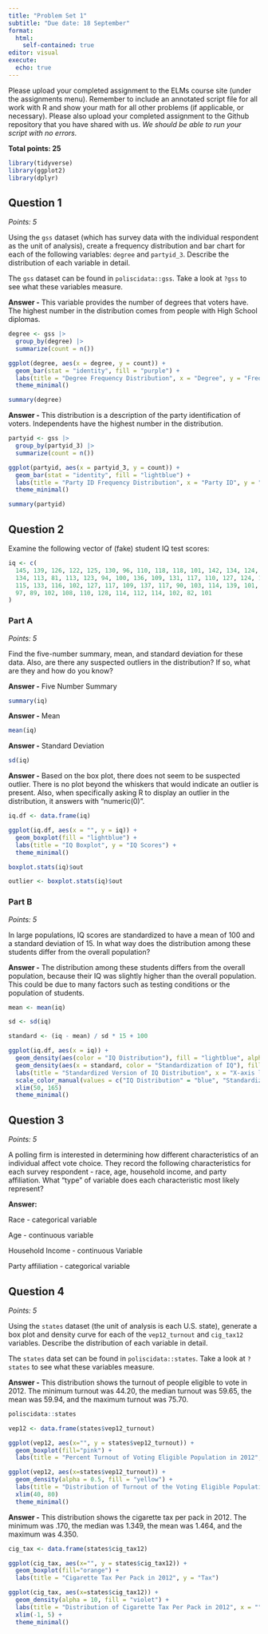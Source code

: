 ```yaml
---
title: "Problem Set 1"
subtitle: "Due date: 18 September"
format: 
  html:
    self-contained: true
editor: visual
execute: 
  echo: true
---
```


Please upload your completed assignment to the ELMs course site (under the assignments menu). Remember to include an annotated script file for all work with R and show your math for all other problems (if applicable, or necessary). Please also upload your completed assignment to the Github repository that you have shared with us. *We should be able to run your script with no errors.*

**Total points: 25**

```r
library(tidyverse)
library(ggplot2)
library(dplyr)
```

## Question 1

*Points: 5*

Using the `gss` dataset (which has survey data with the individual respondent as the unit of analysis), create a frequency distribution and bar chart for each of the following variables: `degree` and `partyid_3`. Describe the distribution of each variable in detail.

::: callout-note
The `gss` dataset can be found in `poliscidata::gss`. Take a look at `?gss` to see what these variables measure.
:::

**Answer -** This variable provides the number of degrees that voters have. The highest number in the distribution comes from people with High School diplomas.

```r
degree <- gss |> 
  group_by(degree) |>
  summarize(count = n())

ggplot(degree, aes(x = degree, y = count)) +
  geom_bar(stat = "identity", fill = "purple") +
  labs(title = "Degree Frequency Distribution", x = "Degree", y = "Frequency") +
  theme_minimal()

summary(degree)
```

**Answer -** This distribution is a description of the party identification of voters. Independents have the highest number in the distribution.

```r
partyid <- gss |> 
  group_by(partyid_3) |>
  summarize(count = n())

ggplot(partyid, aes(x = partyid_3, y = count)) +
  geom_bar(stat = "identity", fill = "lightblue") +
  labs(title = "Party ID Frequency Distribution", x = "Party ID", y = "Frequency") +
  theme_minimal()

summary(partyid)
```

## Question 2

Examine the following vector of (fake) student IQ test scores:

```r
iq <- c(
  145, 139, 126, 122, 125, 130, 96, 110, 118, 118, 101, 142, 134, 124, 112, 109, 
  134, 113, 81, 113, 123, 94, 100, 136, 109, 131, 117, 110, 127, 124, 106, 124, 
  115, 133, 116, 102, 127, 117, 109, 137, 117, 90, 103, 114, 139, 101, 122, 105, 
  97, 89, 102, 108, 110, 128, 114, 112, 114, 102, 82, 101
)
```

### Part A

*Points: 5*

Find the five-number summary, mean, and standard deviation for these data. Also, are there any suspected outliers in the distribution? If so, what are they and how do you know?

**Answer -** Five Number Summary

```r
summary(iq)
```

**Answer -** Mean

```r
mean(iq)
```

**Answer -** Standard Deviation

```r
sd(iq)
```

**Answer -** Based on the box plot, there does not seem to be suspected outlier. There is no plot beyond the whiskers that would indicate an outlier is present. Also, when specifically asking R to display an outlier in the distribution, it answers with "numeric(0)".

```r
iq.df <- data.frame(iq)

ggplot(iq.df, aes(x = "", y = iq)) +
  geom_boxplot(fill = "lightblue") +
  labs(title = "IQ Boxplot", y = "IQ Scores") +
  theme_minimal()

boxplot.stats(iq)$out

outlier <- boxplot.stats(iq)$out
```

### Part B

*Points: 5*

In large populations, IQ scores are standardized to have a mean of 100 and a standard deviation of 15. In what way does the distribution among these students differ from the overall population?

**Answer -** The distribution among these students differs from the overall population, because their IQ was slightly higher than the overall population. This could be due to many factors such as testing conditions or the population of students.

```r
mean <- mean(iq)

sd <- sd(iq)

standard <- (iq - mean) / sd * 15 + 100

ggplot(iq.df, aes(x = iq)) +
  geom_density(aes(color = "IQ Distribution"), fill = "lightblue", alpha = 0.5) +
  geom_density(aes(x = standard, color = "Standardization of IQ"), fill = "lightgreen", alpha = 0.5) +
  labs(title = "Standardized Version of IQ Distribution", x = "X-axis label", y = "Density") +
  scale_color_manual(values = c("IQ Distribution" = "blue", "Standardization of IQ" = "green")) +
  xlim(50, 165)
  theme_minimal()

```

## Question 3

*Points: 5*

A polling firm is interested in determining how different characteristics of an individual affect vote choice. They record the following characteristics for each survey respondent - race, age, household income, and party affiliation. What "type" of variable does each characteristic most likely represent?

**Answer:**

Race - categorical variable

Age - continuous variable

Household Income - continuous Variable

Party affiliation - categorical variable

## Question 4

*Points: 5*

Using the `states` dataset (the unit of analysis is each U.S. state), generate a box plot and density curve for each of the `vep12_turnout` and `cig_tax12` variables. Describe the distribution of each variable in detail.

::: callout-note
The `states` data set can be found in `poliscidata::states`. Take a look at `?states` to see what these variables measure.
:::

**Answer -** This distribution shows the turnout of people eligible to vote in 2012. The minimum turnout was 44.20, the median turnout was 59.65, the mean was 59.94, and the maximum turnout was 75.70.

```r
poliscidata::states

vep12 <- data.frame(states$vep12_turnout)

ggplot(vep12, aes(x="", y = states$vep12_turnout)) +
  geom_boxplot(fill="pink") +
  labs(title = "Percent Turnout of Voting Eligible Population in 2012", y = "Turnout")

ggplot(vep12, aes(x=states$vep12_turnout)) +
  geom_density(alpha = 0.5, fill = "yellow") +
  labs(title = "Distribution of Turnout of the Voting Eligible Population in 2012", x = "", y = "Turnout") +
  xlim(40, 80)
  theme_minimal()

```

**Answer -** This distribution shows the cigarette tax per pack in 2012. The minimum was .170, the median was 1.349, the mean was 1.464, and the maximum was 4.350.

```r
cig_tax <- data.frame(states$cig_tax12)

ggplot(cig_tax, aes(x="", y = states$cig_tax12)) +
  geom_boxplot(fill="orange") +
  labs(title = "Cigarette Tax Per Pack in 2012", y = "Tax")

ggplot(cig_tax, aes(x=states$cig_tax12)) +
  geom_density(alpha = 10, fill = "violet") +
  labs(title = "Distribution of Cigarette Tax Per Pack in 2012", x = "", y = "Tax") +
  xlim(-1, 5) +
  theme_minimal()
```
